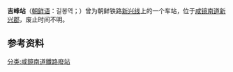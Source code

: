 {{unreferenced|time=2015-02-15T17:15:27+00:00}}
{{朝鮮半島車站資訊
|公司色 = black
|文字色 = 
|站名 = 吉峰站
|圖片 = 
|pxl = 
|圖片說明 =
|前一站 = [[新兴站_(咸镜南道)|新兴]]
|前一站距離 = 2.8
|後一站距離 = 4.1
|後一站 = [[东兴站_(咸镜南道)|东兴]]
|諺文 = 길봉역
|朝鮮漢字 = 吉峰驛
|文觀部式 = Gilbong-yeok
|馬-賴式 =Kilbong-yŏk
|副站名 = 
|車站編號 = 
|停站路線數 = 
|所屬公司 = [[朝鲜总督府铁道局|朝鲜总督府铁道局]]
|所屬路線 = [[新兴线|新兴线]]
|距離 = 47.7
|起點站 = [[咸兴操车场|咸兴操车场]]
|所在地 =[[咸镜南道|咸镜南道]][[新兴郡_(朝鲜)|新兴郡]]
|車站構造 = 地面车站
|月台配置 = 
|啟用年月日 = 1928年2月1日
|廢站年月日 = 
|上下車人次 = 
|統計年度 = 
|轉車 = 
|備註 = 
|全寬備註 = 
}}

'''吉峰站'''（[[朝鲜语|朝鲜语]]：길봉역；{{lang|ko|吉峰驛}}）曾为朝鲜铁路[[新兴线|新兴线]]上的一个车站，位于[[咸镜南道|咸镜南道]][[新兴郡_(朝鲜)|新兴郡]]，废止时间不明。

==参考资料==
{{reflist}}

{{新兴线}}

[[分类:咸鏡南道鐵路廢站|分类:咸鏡南道鐵路廢站]]